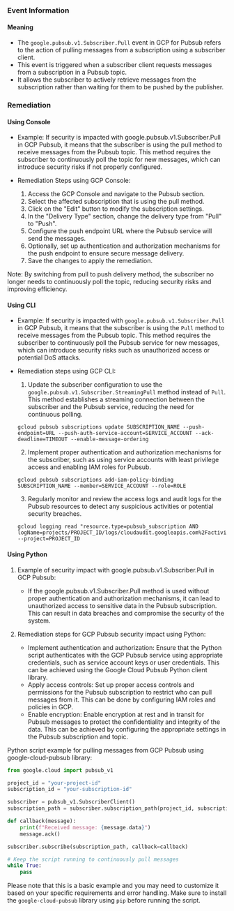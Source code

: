 
### Event Information

#### Meaning

- The `google.pubsub.v1.Subscriber.Pull` event in GCP for Pubsub refers to the action of pulling messages from a subscription using a subscriber client.
- This event is triggered when a subscriber client requests messages from a subscription in a Pubsub topic.
- It allows the subscriber to actively retrieve messages from the subscription rather than waiting for them to be pushed by the publisher.

### Remediation

#### Using Console

- Example: If security is impacted with google.pubsub.v1.Subscriber.Pull in GCP Pubsub, it means that the subscriber is using the pull method to receive messages from the Pubsub topic. This method requires the subscriber to continuously poll the topic for new messages, which can introduce security risks if not properly configured.

- Remediation Steps using GCP Console:
  1. Access the GCP Console and navigate to the Pubsub section.
  2. Select the affected subscription that is using the pull method.
  3. Click on the "Edit" button to modify the subscription settings.
  4. In the "Delivery Type" section, change the delivery type from "Pull" to "Push".
  5. Configure the push endpoint URL where the Pubsub service will send the messages.
  6. Optionally, set up authentication and authorization mechanisms for the push endpoint to ensure secure message delivery.
  7. Save the changes to apply the remediation.

Note: By switching from pull to push delivery method, the subscriber no longer needs to continuously poll the topic, reducing security risks and improving efficiency.

#### Using CLI

- Example: If security is impacted with `google.pubsub.v1.Subscriber.Pull` in GCP Pubsub, it means that the subscriber is using the `Pull` method to receive messages from the Pubsub topic. This method requires the subscriber to continuously poll the Pubsub service for new messages, which can introduce security risks such as unauthorized access or potential DoS attacks.

- Remediation steps using GCP CLI:
  1. Update the subscriber configuration to use the `google.pubsub.v1.Subscriber.StreamingPull` method instead of `Pull`. This method establishes a streaming connection between the subscriber and the Pubsub service, reducing the need for continuous polling.
  ```
  gcloud pubsub subscriptions update SUBSCRIPTION_NAME --push-endpoint=URL --push-auth-service-account=SERVICE_ACCOUNT --ack-deadline=TIMEOUT --enable-message-ordering
  ```
  2. Implement proper authentication and authorization mechanisms for the subscriber, such as using service accounts with least privilege access and enabling IAM roles for Pubsub.
  ```
  gcloud pubsub subscriptions add-iam-policy-binding SUBSCRIPTION_NAME --member=SERVICE_ACCOUNT --role=ROLE
  ```
  3. Regularly monitor and review the access logs and audit logs for the Pubsub resources to detect any suspicious activities or potential security breaches.
  ```
  gcloud logging read "resource.type=pubsub_subscription AND logName=projects/PROJECT_ID/logs/cloudaudit.googleapis.com%2Factivity" --project=PROJECT_ID
  ```

#### Using Python

1. Example of security impact with google.pubsub.v1.Subscriber.Pull in GCP Pubsub:
   - If the google.pubsub.v1.Subscriber.Pull method is used without proper authentication and authorization mechanisms, it can lead to unauthorized access to sensitive data in the Pubsub subscription. This can result in data breaches and compromise the security of the system.

2. Remediation steps for GCP Pubsub security impact using Python:
   - Implement authentication and authorization: Ensure that the Python script authenticates with the GCP Pubsub service using appropriate credentials, such as service account keys or user credentials. This can be achieved using the Google Cloud Pubsub Python client library.
   - Apply access controls: Set up proper access controls and permissions for the Pubsub subscription to restrict who can pull messages from it. This can be done by configuring IAM roles and policies in GCP.
   - Enable encryption: Enable encryption at rest and in transit for Pubsub messages to protect the confidentiality and integrity of the data. This can be achieved by configuring the appropriate settings in the Pubsub subscription and topic.

Python script example for pulling messages from GCP Pubsub using google-cloud-pubsub library:

```python
from google.cloud import pubsub_v1

project_id = "your-project-id"
subscription_id = "your-subscription-id"

subscriber = pubsub_v1.SubscriberClient()
subscription_path = subscriber.subscription_path(project_id, subscription_id)

def callback(message):
    print(f"Received message: {message.data}")
    message.ack()

subscriber.subscribe(subscription_path, callback=callback)

# Keep the script running to continuously pull messages
while True:
    pass
```

Please note that this is a basic example and you may need to customize it based on your specific requirements and error handling. Make sure to install the `google-cloud-pubsub` library using `pip` before running the script.

